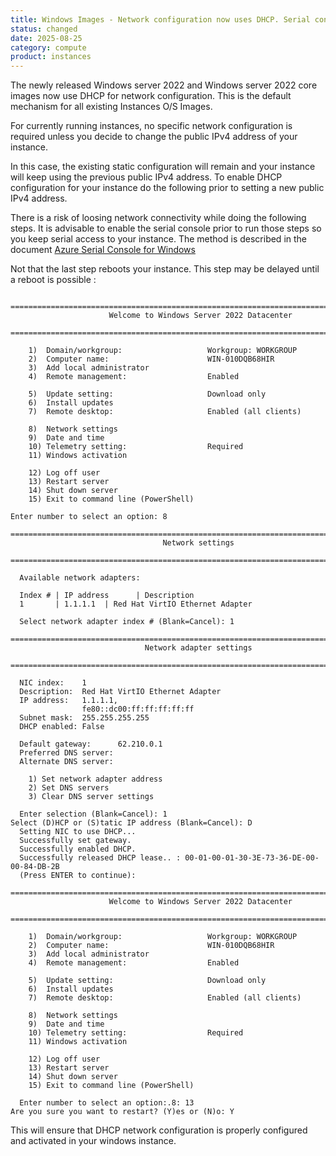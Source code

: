 ```yaml
---
title: Windows Images - Network configuration now uses DHCP. Serial console enabled
status: changed
date: 2025-08-25
category: compute
product: instances
---
```


The newly released Windows server 2022 and Windows server 2022 core images now use DHCP for network configuration. This is the default mechanism for all existing Instances O/S Images.

For currently running instances, no specific network configuration is required unless you decide to change the public IPv4 address of your instance.

In this case, the existing static configuration will remain and your instance will keep using the previous public IPv4 address. To enable DHCP configuration for your instance do the following prior to setting a new public IPv4 address. 

<Message type=important> There is a risk of loosing network connectivity while doing the following steps. It is advisable to enable the serial console prior to run those steps so you keep serial access to your instance. The method is described in the document [Azure Serial Console for Windows](https://learn.microsoft.com/en-us/troubleshoot/azure/virtual-machines/windows/serial-console-windows)</Message>

Not that the last step reboots your instance.  This step may be delayed until a reboot is possible :
```
  ================================================================================
                      Welcome to Windows Server 2022 Datacenter
  ================================================================================

    1)  Domain/workgroup:                   Workgroup: WORKGROUP
    2)  Computer name:                      WIN-010DQB68HIR
    3)  Add local administrator
    4)  Remote management:                  Enabled

    5)  Update setting:                     Download only
    6)  Install updates
    7)  Remote desktop:                     Enabled (all clients)

    8)  Network settings
    9)  Date and time
    10) Telemetry setting:                  Required
    11) Windows activation

    12) Log off user
    13) Restart server
    14) Shut down server
    15) Exit to command line (PowerShell)

Enter number to select an option: 8
  ================================================================================
                                  Network settings
  ================================================================================

  Available network adapters:

  Index # | IP address      | Description
  1       | 1.1.1.1  | Red Hat VirtIO Ethernet Adapter

  Select network adapter index # (Blank=Cancel): 1
  ================================================================================
                              Network adapter settings
  ================================================================================

  NIC index:    1
  Description:  Red Hat VirtIO Ethernet Adapter
  IP address:   1.1.1.1,
                fe80::dc00:ff:ff:ff:ff:ff
  Subnet mask:  255.255.255.255
  DHCP enabled: False

  Default gateway:      62.210.0.1
  Preferred DNS server: 
  Alternate DNS server: 

    1) Set network adapter address
    2) Set DNS servers
    3) Clear DNS server settings

  Enter selection (Blank=Cancel): 1
Select (D)HCP or (S)tatic IP address (Blank=Cancel): D
  Setting NIC to use DHCP...
  Successfully set gateway.
  Successfully enabled DHCP.
  Successfully released DHCP lease.. : 00-01-00-01-30-3E-73-36-DE-00-00-84-DB-2B
  (Press ENTER to continue): 
  ================================================================================
                      Welcome to Windows Server 2022 Datacenter
  ================================================================================

    1)  Domain/workgroup:                   Workgroup: WORKGROUP
    2)  Computer name:                      WIN-010DQB68HIR
    3)  Add local administrator
    4)  Remote management:                  Enabled

    5)  Update setting:                     Download only
    6)  Install updates
    7)  Remote desktop:                     Enabled (all clients)

    8)  Network settings
    9)  Date and time
    10) Telemetry setting:                  Required
    11) Windows activation

    12) Log off user
    13) Restart server
    14) Shut down server
    15) Exit to command line (PowerShell)

  Enter number to select an option:.8: 13
Are you sure you want to restart? (Y)es or (N)o: Y

```
This will ensure that DHCP network configuration is properly configured and activated in your windows instance.



